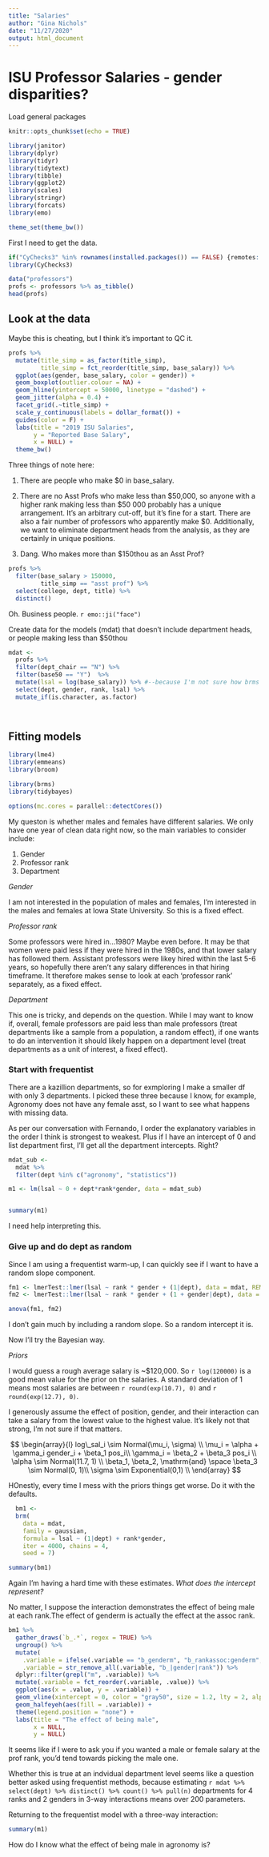 ```yaml
---
title: "Salaries"
author: "Gina Nichols"
date: "11/27/2020"
output: html_document
---
```


# ISU Professor Salaries - gender disparities?

Load general packages

```r
knitr::opts_chunk$set(echo = TRUE)

library(janitor)
library(dplyr)
library(tidyr)
library(tidytext)
library(tibble)
library(ggplot2)
library(scales)
library(stringr)
library(forcats)
library(emo)

theme_set(theme_bw())

```

First I need to get the data.

```r
if("CyChecks3" %in% rownames(installed.packages()) == FALSE) {remotes::install_github("vanichols/CyChecks3")}
library(CyChecks3)

data("professors")
profs <- professors %>% as_tibble()
head(profs)
```

## Look at the data

Maybe this is cheating, but I think it's important to QC it. 

```r
profs %>%
  mutate(title_simp = as_factor(title_simp),
         title_simp = fct_reorder(title_simp, base_salary)) %>% 
  ggplot(aes(gender, base_salary, color = gender)) +
  geom_boxplot(outlier.colour = NA) +
  geom_hline(yintercept = 50000, linetype = "dashed") +
  geom_jitter(alpha = 0.4) +
  facet_grid(.~title_simp) +
  scale_y_continuous(labels = dollar_format()) +
  guides(color = F) +
  labs(title = "2019 ISU Salaries",
       y = "Reported Base Salary",
       x = NULL) +
  theme_bw()
```

Three things of note here:

1. There are people who make $0 in base_salary. 

2. There are no Asst Profs who make less than \$50,000, so anyone with a higher rank making less than $50 000 probably has a unique arrangement. It's an arbitrary cut-off, but it's fine for a start. There are also a fair number of professors who apparently make \$0. Additionally, we want to eliminate department heads from the analysis, as they are certainly in unique positions. 


3. Dang. Who makes more than $150thou as an Asst Prof?
```r
profs %>%
  filter(base_salary > 150000,
         title_simp == "asst prof") %>%
  select(college, dept, title) %>% 
  distinct()

```
Oh. Business people. `r emo::ji("face")`


Create data for the models (mdat) that doesn't include department heads, or people making less than $50thou
```r

mdat <- 
  profs %>%
  filter(dept_chair == "N") %>%
  filter(base50 == "Y")  %>%
  mutate(lsal = log(base_salary)) %>% #--because I'm not sure how brms works
  select(dept, gender, rank, lsal) %>% 
  mutate_if(is.character, as.factor)

  
```

## Fitting models


```r
library(lme4)
library(emmeans)
library(broom)

library(brms)
library(tidybayes)

options(mc.cores = parallel::detectCores())

```

My queston is whether males and females have different salaries. We only have one year of clean data right now, so the main variables to consider include:

1. Gender
2. Professor rank
3. Department

*Gender*

I am not interested in the population of males and females, I'm interested in the males and females at Iowa State University. So this is a fixed effect.

*Professor rank*

Some professors were hired in...1980? Maybe even before. It may be that women were paid less if they were hired in the 1980s, and that lower salary has followed them. Assistant professors were likey hired within the last 5-6 years, so hopefully there aren't any salary differences in that hiring timeframe. It therefore makes sense to look at each 'professor rank' separately, as a fixed effect.

*Department*

This one is tricky, and depends on the question. While I may want to know if, overall, female professors are paid less than male professors (treat departments like a sample from a population, a random effect), if one wants to do an intervention it should likely happen on a department level (treat departments as a unit of interest, a fixed effect). 


### Start with frequentist

There are a kazillion departments, so for exmploring I make a smaller df with only 3 departments. I picked these three because I know, for example, Agronomy does not have any female asst, so I want to see what happens with missing data. 

As per our conversation with Fernando, I order the explanatory variables in the order I think is strongest to weakest. Plus if I have an intercept of 0 and list department first, I'll get all the department intercepts. Right?

```r

mdat_sub <- 
  mdat %>% 
  filter(dept %in% c("agronomy", "statistics"))

m1 <- lm(lsal ~ 0 + dept*rank*gender, data = mdat_sub)


summary(m1) 

```

I need help interpreting this. 


### Give up and do dept as random


Since I am using a frequentist warm-up, I can quickly see if I want to have a random slope component. 

```r

fm1 <- lmerTest::lmer(lsal ~ rank * gender + (1|dept), data = mdat, REML = F)
fm2 <- lmerTest::lmer(lsal ~ rank * gender + (1 + gender|dept), data = mdat, REML = F)

anova(fm1, fm2) 


```
I don't gain much by including a random slope. So a random intercept it is. 

Now I'll try the Bayesian way. 

*Priors*

I would guess a rough average salary is ~$120,000. So `r log(120000)` is a good mean value for the prior on the salaries. A standard deviation of 1 means most salaries are between `r round(exp(10.7), 0)` and `r round(exp(12.7), 0)`. 

I generously assume the effect of position, gender, and their interaction can take a salary from the lowest value to the highest value. It's likely not that strong, I'm not sure if that matters. 

$$
\begin{array}{l}
log\_sal_i \sim Normal(\mu_i, \sigma) \\
\mu_i = \alpha + \gamma_i gender_i + \beta_1 pos_i\\
\gamma_i = \beta_2 + \beta_3 pos_i \\
\alpha \sim Normal(11.7, 1) \\
\beta_1, \beta_2, \mathrm{and} \space \beta_3 \sim Normal(0, 1)\\
\sigma \sim Exponential(0,1) \\
\end{array}
$$

HOnestly, every time I mess with the priors things get worse. Do it with the defaults. 

```r
  bm1 <-
  brm(
    data = mdat,
    family = gaussian,
    formula = lsal ~ (1|dept) + rank*gender,
    iter = 4000, chains = 4,
    seed = 7) 

```

```r
summary(bm1)
```
Again I'm having a hard time with these estimates. 
*What does the intercept represent?*

No matter, I suppose the interaction demonstrates the effect of being male at each rank.The effect of genderm is actually the effect at the assoc rank. 

```r

bm1 %>%
  gather_draws(`b_.*`, regex = TRUE) %>%
  ungroup() %>%
  mutate(
    .variable = ifelse(.variable == "b_genderm", "b_rankassoc:genderm", .variable),
    .variable = str_remove_all(.variable, "b_|gender|rank")) %>%
  dplyr::filter(grepl("m", .variable)) %>%
  mutate(.variable = fct_reorder(.variable, .value)) %>%
  ggplot(aes(x = .value, y = .variable)) +
  geom_vline(xintercept = 0, color = "gray50", size = 1.2, lty = 2, alpha = 0.5) +
  geom_halfeyeh(aes(fill = .variable)) +
  theme(legend.position = "none") +
  labs(title = "The effect of being male",
       x = NULL,
       y = NULL)
```

It seems like if I were to ask you if you wanted a male or female salary at the prof rank, you'd tend towards picking the male one. 

Whether this is true at an indvidual department level seems like a question better asked using frequentist methods, because estimating `r mdat %>% select(dept) %>% distinct() %>% count() %>% pull(n)` departments for 4 ranks and 2 genders in 3-way interactions means over 200 parameters. 


Returning to the frequentist model with a three-way interaction:
```r
summary(m1) 
```
How do I know what the effect of being male in agronomy is?